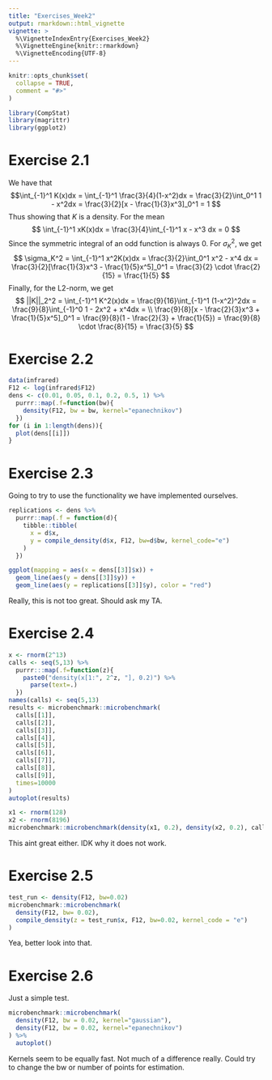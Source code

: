 ```yaml
---
title: "Exercises_Week2"
output: rmarkdown::html_vignette
vignette: >
  %\VignetteIndexEntry{Exercises_Week2}
  %\VignetteEngine{knitr::rmarkdown}
  %\VignetteEncoding{UTF-8}
---
```


```r
knitr::opts_chunk$set(
  collapse = TRUE,
  comment = "#>"
)
```

```r
library(CompStat)
library(magrittr)
library(ggplot2)
```

# Exercise 2.1
We have that
$$\int_{-1}^1 K(x)dx =
\int_{-1}^1 \frac{3}{4}(1-x^2)dx =
\frac{3}{2}\int_0^1 1 - x^2dx =
\frac{3}{2}[x - \frac{1}{3}x^3]_0^1 =
1
$$
Thus showing that $K$ is a density. For the mean
$$
\int_{-1}^1 xK(x)dx =
\frac{3}{4}\int_{-1}^1 x - x^3 dx =
0
$$
Since the symmetric integral of an odd function is always 0. For $\sigma_K^2$, we get
$$
\sigma_K^2 =
\int_{-1}^1 x^2K(x)dx =
\frac{3}{2}\int_0^1 x^2 - x^4 dx =
\frac{3}{2}[\frac{1}{3}x^3 - \frac{1}{5}x^5]_0^1 =
\frac{3}{2} \cdot \frac{2}{15} =
\frac{1}{5}
$$
Finally, for the L2-norm, we get
$$
||K||_2^2 =
\int_{-1}^1 K^2(x)dx =
\frac{9}{16}\int_{-1}^1 (1-x^2)^2dx =
\frac{9}{8}\int_{-1}^0 1 - 2x^2 + x^4dx = \\
\frac{9}{8}[x - \frac{2}{3}x^3 + \frac{1}{5}x^5]_0^1 =
\frac{9}{8}(1 - \frac{2}{3} + \frac{1}{5}) =
\frac{9}{8} \cdot \frac{8}{15} =
\frac{3}{5}
$$

# Exercise 2.2

```r
data(infrared)
F12 <- log(infrared$F12)
dens <- c(0.01, 0.05, 0.1, 0.2, 0.5, 1) %>% 
  purrr::map(.f=function(bw){
    density(F12, bw = bw, kernel="epanechnikov")
  })
for (i in 1:length(dens)){
  plot(dens[[i]])
}
```
# Exercise 2.3
Going to try to use the functionality we have implemented ourselves.

```r
replications <- dens %>% 
  purrr::map(.f = function(d){
    tibble::tibble(
      x = d$x,
      y = compile_density(d$x, F12, bw=d$bw, kernel_code="e")
    )
  })

ggplot(mapping = aes(x = dens[[3]]$x)) +
  geom_line(aes(y = dens[[3]]$y)) +
  geom_line(aes(y = replications[[3]]$y), color = "red")

```

Really, this is not too great. Should ask my TA.

# Exercise 2.4

```r
x <- rnorm(2^13)
calls <- seq(5,13) %>% 
  purrr:::map(.f=function(z){
    paste0("density(x[1:", 2^z, "], 0.2)") %>% 
      parse(text=.)
  })
names(calls) <- seq(5,13)
results <- microbenchmark::microbenchmark(
  calls[[1]],
  calls[[2]],
  calls[[3]],
  calls[[4]],
  calls[[5]],
  calls[[6]],
  calls[[7]],
  calls[[8]],
  calls[[9]],
  times=10000
)
autoplot(results)

x1 <- rnorm(128)
x2 <- rnorm(8196)
microbenchmark::microbenchmark(density(x1, 0.2), density(x2, 0.2), calls[[1]])

```

This aint great either. IDK why it does not work.

# Exercise 2.5

```r
test_run <- density(F12, bw=0.02)
microbenchmark::microbenchmark(
  density(F12, bw= 0.02),
  compile_density(z = test_run$x, F12, bw=0.02, kernel_code = "e")
)
```
Yea, better look into that.

# Exercise 2.6
Just a simple test.
```r
microbenchmark::microbenchmark(
  density(F12, bw = 0.02, kernel="gaussian"),
  density(F12, bw = 0.02, kernel="epanechnikov")
) %>% 
  autoplot()
```
Kernels seem to be equally fast. Not much of a difference really.
Could try to change the bw or number of points for estimation.








